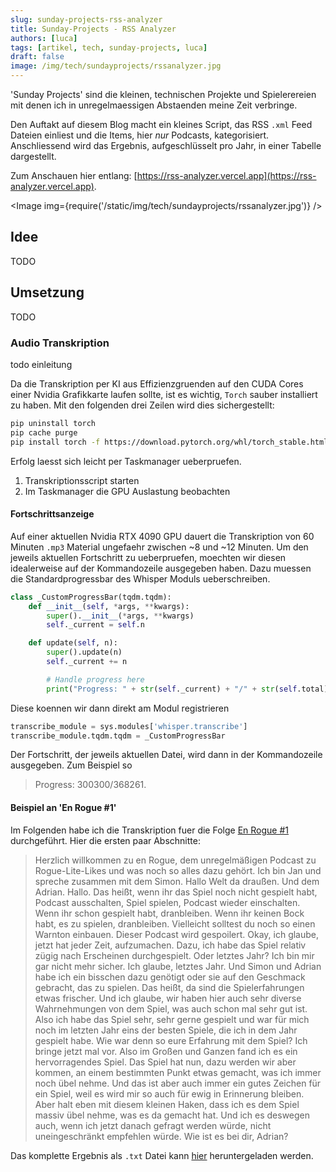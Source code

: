 ```yaml
---
slug: sunday-projects-rss-analyzer
title: Sunday-Projects - RSS Analyzer
authors: [luca]
tags: [artikel, tech, sunday-projects, luca]
draft: false
image: /img/tech/sundayprojects/rssanalyzer.jpg
---
```


[//]: # (Image Preset in Adobe Exress)
[//]: # (https://new.express.adobe.com/id/urn:aaid:sc:EU:eead633a-e9c5-4e72-829b-33fb8bb0e5a2?category=search)



'Sunday Projects' sind die kleinen, technischen Projekte und Spielerereien mit denen ich in unregelmaessigen Abstaenden meine Zeit verbringe.

Den Auftakt auf diesem Blog macht ein kleines Script, das RSS `.xml` Feed Dateien einliest und die Items, hier *nur* Podcasts, kategorisiert.
Anschliessend wird das Ergebnis, aufgeschlüsselt pro Jahr, in einer Tabelle dargestellt.

Zum Anschauen hier entlang: [https://rss-analyzer.vercel.app](https://rss-analyzer.vercel.app).

<Image img={require('/static/img/tech/sundayprojects/rssanalyzer.jpg')} />

<!--truncate-->

## Idee

TODO

## Umsetzung

TODO

### Audio Transkription

todo einleitung

Da die Transkription per KI aus Effizienzgruenden auf den CUDA Cores einer Nvidia Grafikkarte laufen sollte, ist es wichtig, `Torch` sauber installiert zu haben.
Mit den folgenden drei Zeilen wird dies sichergestellt:

```bash
pip uninstall torch
pip cache purge
pip install torch -f https://download.pytorch.org/whl/torch_stable.html
```

Erfolg laesst sich leicht per Taskmanager ueberpruefen.

1. Transkriptionsscript starten
2. Im Taskmanager die GPU Auslastung beobachten

#### Fortschrittsanzeige

Auf einer aktuellen Nvidia RTX 4090 GPU dauert die Transkription von 60 Minuten `.mp3` Material ungefaehr zwischen ~8 und ~12 Minuten.
Um den jeweils aktuellen Fortschritt zu ueberpruefen, moechten wir diesen idealerweise auf der Kommandozeile ausgegeben haben.
Dazu muessen die Standardprogressbar des Whisper Moduls ueberschreiben.

```python
class _CustomProgressBar(tqdm.tqdm):
    def __init__(self, *args, **kwargs):
        super().__init__(*args, **kwargs)
        self._current = self.n

    def update(self, n):
        super().update(n)
        self._current += n

        # Handle progress here
        print("Progress: " + str(self._current) + "/" + str(self.total))
```

Diese koennen wir dann direkt am Modul registrieren

```python
transcribe_module = sys.modules['whisper.transcribe']
transcribe_module.tqdm.tqdm = _CustomProgressBar
```

Der Fortschritt, der jeweils aktuellen Datei, wird dann in der Kommandozeile ausgegeben. Zum Beispiel so
> Progress: 300300/368261.

#### Beispiel an 'En Rogue #1'

Im Folgenden habe ich die Transkription fuer die Folge [En Rogue #1](https://m10z.de/en-rogue-1) durchgeführt.
Hier die ersten paar Abschnitte:

> Herzlich willkommen zu en Rogue, dem unregelmäßigen Podcast zu Rogue-Lite-Likes und was noch so alles dazu gehört. Ich bin Jan und spreche zusammen mit dem Simon. Hallo Welt da draußen. Und dem Adrian. Hallo. Das heißt, wenn ihr das Spiel noch nicht gespielt habt, Podcast ausschalten, Spiel spielen, Podcast wieder einschalten. Wenn ihr schon gespielt habt, dranbleiben. Wenn ihr keinen Bock habt, es zu spielen, dranbleiben. Vielleicht solltest du noch so einen Warnton einbauen. Dieser Podcast wird gespoilert. Okay, ich glaube, jetzt hat jeder Zeit, aufzumachen. Dazu, ich habe das Spiel relativ zügig nach Erscheinen durchgespielt. Oder letztes Jahr? Ich bin mir gar nicht mehr sicher. Ich glaube, letztes Jahr. Und Simon und Adrian habe ich ein bisschen dazu genötigt oder sie auf den Geschmack gebracht, das zu spielen. Das heißt, da sind die Spielerfahrungen etwas frischer. Und ich glaube, wir haben hier auch sehr diverse Wahrnehmungen von dem Spiel, was auch schon mal sehr gut ist. Also ich habe das Spiel sehr, sehr gerne gespielt und war für mich noch im letzten Jahr eins der besten Spiele, die ich in dem Jahr gespielt habe. Wie war denn so eure Erfahrung mit dem Spiel? Ich bringe jetzt mal vor. Also im Großen und Ganzen fand ich es ein hervorragendes Spiel. Das Spiel hat nun, dazu werden wir aber kommen, an einem bestimmten Punkt etwas gemacht, was ich immer noch übel nehme. Und das ist aber auch immer ein gutes Zeichen für ein Spiel, weil es wird mir so auch für ewig in Erinnerung bleiben. Aber halt eben mit diesem kleinen Haken, dass ich es dem Spiel massiv übel nehme, was es da gemacht hat. Und ich es deswegen auch, wenn ich jetzt danach gefragt werden würde, nicht uneingeschränkt empfehlen würde. Wie ist es bei dir, Adrian?

Das komplette Ergebnis als `.txt` Datei kann [hier](/files/enrogue.txt "download") heruntergeladen werden.
